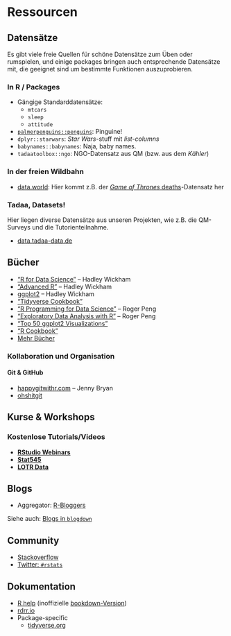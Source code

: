 # Ressourcen

## Datensätze

Es gibt viele freie Quellen für schöne Datensätze zum Üben oder rumspielen, und einige packages bringen auch entsprechende Datensätze mit, die geeignet sind um bestimmte Funktionen auszuprobieren.

### In R / Packages

- Gängige Standarddatensätze:
    - `mtcars`
    - `sleep`
    - `attitude`
- [`palmerpenguins::penguins`](https://allisonhorst.github.io/palmerpenguins/): Pinguine!
- `dplyr::starwars`: *Star Wars*-stuff mit *list-columns*
- `babynames::babynames`: Naja, baby names.
- `tadaatoolbox::ngo`: NGO-Datensatz aus QM (bzw. aus dem *Kähler*)

### In der freien Wildbahn

- [data.world](https://data.world): Hier kommt z.B. der [*Game of Thrones* deaths](https://data.world/aendrew/game-of-thrones-deaths)-Datensatz her

### Tadaa, Datasets!

Hier liegen diverse Datensätze aus unseren Projekten, wie z.B. die QM-Surveys und die Tutorienteilnahme.

- [data.tadaa-data.de](https://data.tadaa-data.de/)

## Bücher

- ["R for Data Science"](https://r4ds.had.co.nz/) -- Hadley Wickham
- ["Advanced R"](https://adv-r.hadley.nz/) -- Hadley Wickham
- [ggplot2](https://ggplot2-book.org/) -- Hadley Wickham
- ["Tidyverse Cookbook"](httpss://bookdown.org/Tazinho/Tidyverse-Cookbook)
- ["R Programming for Data Science"](https://bookdown.org/rdpeng/rprogdatascience/) -- Roger Peng
- ["Exploratory Data Analysis with R"](https://bookdown.org/rdpeng/exdata/) -- Roger Peng
- ["Top 50 ggplot2 Visualizations"](https://r-statistics.co/Top50-Ggplot2-Visualizations-MasterList-R-Code.html)
- ["R Cookbook"](https://www.cookbook-r.com/)
- [Mehr Bücher](https://bookdown.org/)

### Kollaboration und Organisation

#### Git & GitHub

- [happygitwithr.com](https://happygitwithr.com/) -- Jenny Bryan
- [ohshitgit](https://ohshitgit.com/)

## Kurse & Workshops

### Kostenlose Tutorials/Videos

- [**RStudio Webinars**](https://www.rstudio.com/resources/webinars/)
- [**Stat545**](https://stat545.com/topics.html)
- [**LOTR Data**](https://github.com/jennybc/lotr-tidy)

## Blogs

- Aggregator: [R-Bloggers](https://rbloggers.com/)

Siehe auch: [Blogs in `blogdown`](https://github.com/sellorm/awesome-blogdown)

## Community

- [Stackoverflow](https://stackoverflow.com/questions/tagged/r)
- [Twitter: `#rstats`](https://twitter.com/search?f=tweets&q=%23rstats)

## Dokumentation

- [R help](https://cran.r-project.org/doc/manuals/r-release/R-intro.html) (inoffizielle [bookdown-Version](https://colinfay.me/intro-to-r/))
- [rdrr.io](https://rdrr.io/)
- Package-specific
    - [tidyverse.org](https://www.tidyverse.org/)
